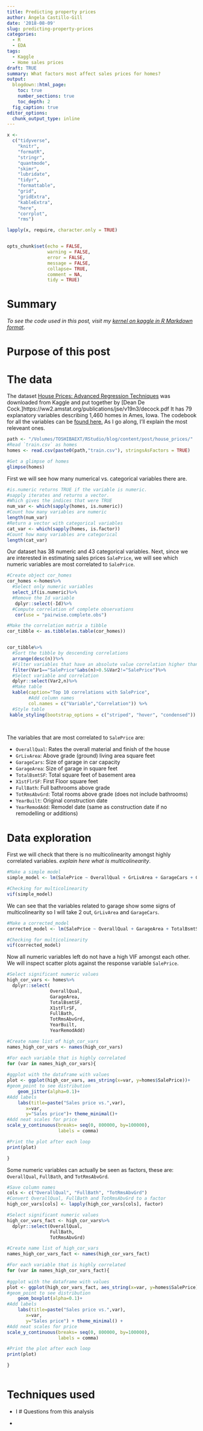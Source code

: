 ```yaml
---
title: Predicting property prices
author: Ángela Castillo-Gill
date: '2018-08-09'
slug: predicting-property-prices
categories:
  - R
  - EDA
tags: 
  - Kaggle
  - Home sales prices
draft: TRUE
summary: What factors most affect sales prices for homes?
output:
  blogdown::html_page:
    toc: true
    number_sections: true
    toc_depth: 2
  fig_caption: true
editor_options: 
  chunk_output_type: inline
---
```



```r
x <-
  c("tidyverse",
    "knitr",
    "formatR",
    "stringr",
    "quantmode",
    "skimr",
    "lubridate",
    "tidyr",
    "formattable",
    "grid",
    "gridExtra",
    "kableExtra",
    "here",
    "corrplot",
    "rms")

lapply(x, require, character.only = TRUE)


opts_chunk$set(echo = FALSE,
               warning = FALSE,
               error = FALSE,
               message = FALSE,
               collapse= TRUE,
               comment = NA,
               tidy = TRUE)
```

# Summary

*To see the code used in this post, visit my [kernel on kaggle in R Markdown format](https://www.kaggle.com/adcastillogill/exploring-kiva-loans).* 



# Purpose of this post



# The data

The dataset [House Prices: Advanced Regression Techniques](https://www.kaggle.com/c/house-prices-advanced-regression-techniques) was downloaded from Kaggle and put together by [Dean De Cock.]https://ww2.amstat.org/publications/jse/v19n3/decock.pdf It has 79 explanatory variables describing 1,460 homes in Ames, Iowa. The codebook for all the variables can be [found here.](https://www.kaggle.com/c/house-prices-advanced-regression-techniques/data) As I go along, I'll explain the most releveant ones. 


```r
path <- "/Volumes/TOSHIBAEXT/RStudio/blog/content/post/house_prices/"
#Read `train.csv` as homes
homes <- read.csv(paste0(path,"train.csv"), stringsAsFactors = TRUE)
```

```r
#Get a glimpse of homes
glimpse(homes)
```

First we will see how many numerical vs. categorical variables there are. 
```r
#is.numeric returns TRUE if the variable is numeric. 
#sapply iterates and returns a vector. 
#Which gives the indices that were TRUE
num_var <- which(sapply(homes, is.numeric))
#Count how many variables are numeric
length(num_var)
#Return a vector with categorical variables
cat_var <- which(sapply(homes, is.factor))
#Count how many variables are categorical
length(cat_var)
```

Our dataset has 38 numeric and 43 categorical variables. Next, since we are interested in estimating sales prices `SalePrice`, we will see which numeric variables are most correlated to `SalePrice`.

```r
#Create object cor_homes
cor_homes <-homes%>%
  #Select only numeric variables
  select_if(is.numeric)%>%
  #Remove the Id variable
   dplyr::select(-Id)%>%
  #Compute correlation of complete observations
   cor(use = "pairwise.complete.obs")

#Make the correlation matrix a tibble
cor_tibble <- as.tibble(as.table(cor_homes))


cor_tibble%>%
  #Sort the tibble by descending correlations
  arrange(desc(n))%>%
  #Filter variables that have an absolute value correlation higher than 0.5 with SalePrice
  filter(Var1=="SalePrice"&abs(n)>0.5&Var2!="SalePrice")%>%
  #Select variable and correlation
  dplyr::select(Var2,n)%>%
  #Make table
  kable(caption="Top 10 correlations with SalePrice",
        #Add column names
        col.names = c("Variable","Correlation")) %>%
  #Style table
 kable_styling(bootstrap_options = c("striped", "hover", "condensed"))
  
  
```

The variables that are most correlated to `SalePrice` are:

- `OverallQual`: Rates the overall material and finish of the house
- `GrLivArea`: Above grade (ground) living area square feet   
- `GarageCars`: Size of garage in car capacity
- `GarageArea`: Size of garage in square feet
- `TotalBsmtSF`: Total square feet of basement area
- `X1stFlrSF`: First Floor square feet
- `FullBath`: Full bathrooms above grade
- `TotRmsAbvGrd`: Total rooms above grade (does not include bathrooms)
- `YearBuilt`: Original construction date  
- `YearRemodAdd`: Remodel date (same as construction date if no remodelling or additions)

# Data exploration

First we will check that there is no multicolinearity amongst highly correlated variables. *explain here what is multicolinearity*.

```r
#Make a simple model
simple_model <- lm(SalePrice ~ OverallQual + GrLivArea + GarageCars + GarageArea + TotalBsmtSF + X1stFlrSF + FullBath + TotRmsAbvGrd + YearBuilt + YearRemodAdd, data = homes )

#Checking for multicolinearity
vif(simple_model)
```

We can see that the variables related to garage show some signs of multicolinearity so I will take 2 out, `GrLivArea` and `GarageCars`. 

```r
#Make a corrected_model
corrected_model <- lm(SalePrice ~ OverallQual + GarageArea + TotalBsmtSF + X1stFlrSF + FullBath + TotRmsAbvGrd + YearBuilt + YearRemodAdd, data = homes)

#Checking for multicolinearity
vif(corrected_model)
```

Now all numeric variables left do not have a high VIF amongst each other. We will inspect scatter plots against the response variable `SalePrice`. 

```r
#Select significant numeric values
high_cor_vars <- homes%>%
  dplyr::select(
                OverallQual,
                GarageArea,
                TotalBsmtSF,
                X1stFlrSF,
                FullBath,
                TotRmsAbvGrd,
                YearBuilt,
                YearRemodAdd)

#Create name list of high_cor_vars
names_high_cor_vars <- names(high_cor_vars)
```



```r

#For each variable that is highly correlated
for (var in names_high_cor_vars){
  
#ggplot with the dataframe with values
plot <- ggplot(high_cor_vars, aes_string(x=var, y=homes$SalePrice))+
#geom_point to see distribution
    geom_jitter(alpha=0.1)+
#Add labels
    labs(title=paste("Sales price vs.",var),
       x=var,
       y="Sales price")+ theme_minimal()+
#Add neat scales for price
scale_y_continuous(breaks= seq(0, 800000, by=100000),
                   labels = comma)

#Print the plot after each loop
print(plot)

} 

```



Some numeric variables can actually be seen as factors, these are: `OverallQual`, `FullBath`, and `TotRmsAbvGrd`.

```r
#Save column names
cols <- c("OverallQual", "FullBath", "TotRmsAbvGrd")
#Convert OverallQual, FullBath and TotRmsAbvGrd to a factor
high_cor_vars[cols] <- lapply(high_cor_vars[cols], factor)
```

```r

#Select significant numeric values
high_cor_vars_fact <- high_cor_vars%>%
  dplyr::select(OverallQual,
                FullBath,
                TotRmsAbvGrd)

#Create name list of high_cor_vars
names_high_cor_vars_fact <- names(high_cor_vars_fact)

#For each variable that is highly correlated
for (var in names_high_cor_vars_fact){
  
#ggplot with the dataframe with values
plot <- ggplot(high_cor_vars_fact, aes_string(x=var, y=homes$SalePrice))+
#geom_point to see distribution
    geom_boxplot(alpha=0.1)+
#Add labels
    labs(title=paste("Sales price vs.",var),
       x=var,
       y="Sales price") + theme_minimal() +
#Add neat scales for price
scale_y_continuous(breaks= seq(0, 800000, by=100000),
                   labels = comma)

#Print the plot after each loop
print(plot)

} 
```


```r

```

# Techniques used

- I 
# Questions from this analysis

- 

